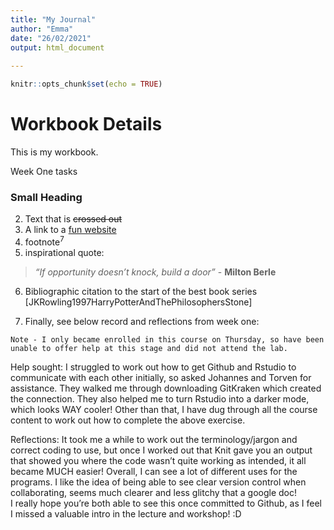 ---
title: "My Journal"
author: "Emma"
date: "26/02/2021"
output: html_document
  
---

```{r setup, include=FALSE}
knitr::opts_chunk$set(echo = TRUE)
```

# Workbook Details

This is my workbook. 

Week One tasks 


### Small Heading

2. Text that is ~~crossed out~~\
3. A link to a [fun website](windy.com)\
4. footnote^7^ \
5. inspirational quote:\

>*"If opportunity doesn't knock, build a door"* - **Milton Berle**\ 

6. Bibliographic citation to the start of the best book series [JKRowling1997HarryPotterAndThePhilosophersStone]\

7. Finally, see below record and reflections from week one:\ 

`Note - I only became enrolled in this course on Thursday, so have been unable to offer help at this stage and did not attend the lab.`

Help sought: I struggled to work out how to get Github and Rstudio to communicate with each other initially, so asked Johannes and Torven for assistance. They walked me through downloading GitKraken which created the connection. They also helped me to turn Rstudio into a darker mode, which looks WAY cooler! Other than that, I have dug through all the course content to work out how to complete the above exercise.\

Reflections: It took me a while to work out the terminology/jargon and correct coding to use, but once I worked out that Knit gave you an output that showed you where the code wasn't quite working as intended, it all became MUCH easier! Overall, I can see a lot of different uses for the programs. I like the idea of being able to see clear version control when collaborating, seems much clearer and less glitchy that a google doc!\
I really hope you're both able to see this once committed to Github, as I feel I missed a valuable intro in the lecture and workshop! :D  

